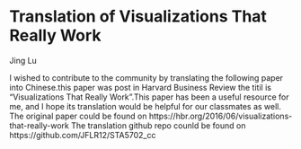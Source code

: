 # Translation of Visualizations That Really Work


Jing Lu

I wished to contribute to the community by translating the following paper into Chinese.this paper was post in Harvard Business Review the titil is "Visualizations That Really Work".This paper has been a useful resource for me, and I hope its translation would be helpful for our classmates as well.
The original paper could be found on https://hbr.org/2016/06/visualizations-that-really-work
The translation github repo counld be found on https://github.com/JFLR12/STA5702_cc

